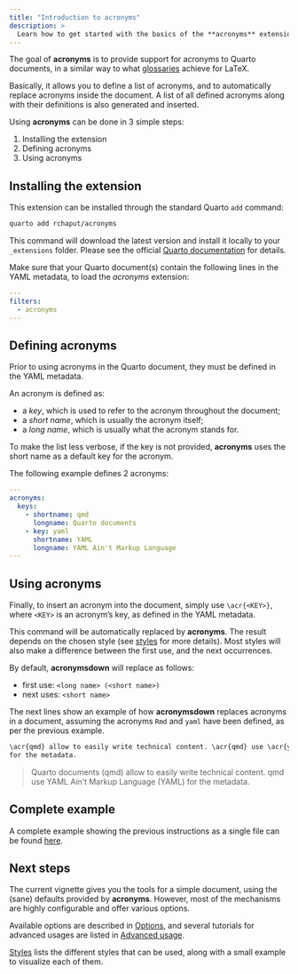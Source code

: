 ```yaml
---
title: "Introduction to acronyms"
description: >
  Learn how to get started with the basics of the **acronyms** extension.
---
```


The goal of **acronyms** is to provide support for acronyms to Quarto
documents, in a similar way to what [glossaries] achieve for LaTeX.

Basically, it allows you to define a list of acronyms, and to automatically
replace acronyms inside the document.
A list of all defined acronyms along with their definitions is also generated
and inserted.

Using **acronyms** can be done in 3 simple steps:

1. Installing the extension
2. Defining acronyms
3. Using acronyms


## Installing the extension

This extension can be installed through the standard Quarto `add` command:

```sh
quarto add rchaput/acronyms
```

This command will download the latest version and install it locally to your
`_extensions` folder. Please see the official
[Quarto documentation](https://quarto.org/docs/extensions/managing.html)
for details.

Make sure that your Quarto document(s) contain the following lines in the
YAML metadata, to load the *acronyms* extension:

```yaml
---
filters:
  - acronyms
---
```


## Defining acronyms

Prior to using acronyms in the Quarto document, they must be defined in
the YAML metadata.

An acronym is defined as:

- a *key*, which is used to refer to the acronym throughout the document;
- a *short name*, which is usually the acronym itself;
- a *long name*, which is usually what the acronym stands for.

To make the list less verbose, if the key is not provided, **acronyms**
uses the short name as a default key for the acronym.

The following example defines 2 acronyms:

```yaml
---
acronyms:
  keys:
    - shortname: qmd
      longname: Quarto documents
    - key: yaml
      shortname: YAML
      longname: YAML Ain't Markup Language
---
```


## Using acronyms

Finally, to insert an acronym into the document, simply use `\acr{<KEY>}`,
where `<KEY>` is an acronym's key, as defined in the YAML metadata.

This command will be automatically replaced by **acronyms**. The result
depends on the chosen style (see [styles] for more details). Most
styles will also make a difference between the first use, and the next
occurrences.

By default, **acronymsdown** will replace as follows:

- first use: `<long name> (<short name>)`
- next uses: `<short name>`

The next lines show an example of how **acronymsdown** replaces acronyms
in a document, assuming the acronyms `Rmd` and `yaml` have been defined, as
per the previous example.

```md
\acr{qmd} allow to easily write technical content. \acr{qmd} use \acr{yaml}
for the metadata.
```

> Quarto documents (qmd) allow to easily write technical content. qmd use
> YAML Ain't Markup Language (YAML) for the metadata.


## Complete example

A complete example showing the previous instructions as a single file can
be found [here][example].


## Next steps

The current vignette gives you the tools for a simple document, using the
(sane) defaults provided by **acronyms**.
However, most of the mechanisms are highly configurable and offer various
options.

Available options are described in [Options][options], and several tutorials
for advanced usages are listed in [Advanced usage][advanced_usage].

[Styles][styles] lists the different styles that can be used, along
with a small example to visualize each of them.


[glossaries]: https://www.ctan.org/pkg/glossaries
[Lua Filter]: https://pandoc.org/lua-filters.html
[styles]: articles/styles.qmd
[example]: https://github.com/rchaput/acronyms/blob/master/example.qmd
[advanced_usage]: advanced/index.qmd
[options]: articles/options.qmd
